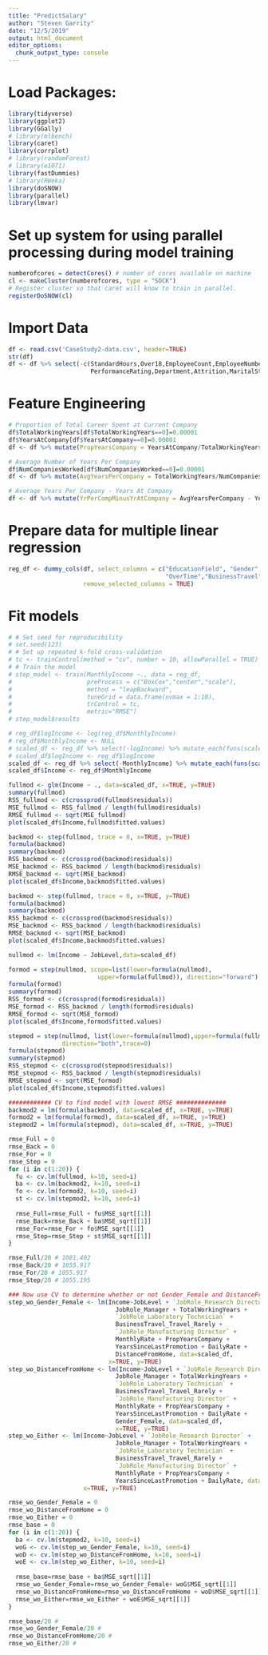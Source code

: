 ```yaml
---
title: "PredictSalary"
author: "Steven Garrity"
date: "12/5/2019"
output: html_document
editor_options: 
  chunk_output_type: console
---
```

# Load Packages:
```r
library(tidyverse)
library(ggplot2)
library(GGally)
# library(mlbench)
library(caret)
library(corrplot)
# library(randomForest)
# library(e1071)
library(fastDummies)
# library(RWeka)
library(doSNOW)
library(parallel)
library(lmvar)
```

# Set up system for using parallel processing during model training
```r
numberofcores = detectCores() # number of cores available on machine
cl <- makeCluster(numberofcores, type = "SOCK")
# Register cluster so that caret will know to train in parallel.
registerDoSNOW(cl)
```

# Import Data
```r
df <- read.csv('CaseStudy2-data.csv', header=TRUE)
str(df)
df <- df %>% select(-c(StandardHours,Over18,EmployeeCount,EmployeeNumber,ID,
                       PerformanceRating,Department,Attrition,MaritalStatus))
```

# Feature Engineering
```r
# Proportion of Total Career Spent at Current Company
df$TotalWorkingYears[df$TotalWorkingYears==0]=0.00001
df$YearsAtCompany[df$YearsAtCompany==0]=0.00001
df <- df %>% mutate(PropYearsCompany = YearsAtCompany/TotalWorkingYears)

# Average Number of Years Per Company
df$NumCompaniesWorked[df$NumCompaniesWorked==0]=0.00001
df <- df %>% mutate(AvgYearsPerCompany = TotalWorkingYears/NumCompaniesWorked)

# Average Years Per Company - Years At Company
df <- df %>% mutate(YrPerCompMinusYrAtCompany = AvgYearsPerCompany - YearsAtCompany)
```

# Prepare data for multiple linear regression
```r
reg_df <- dummy_cols(df, select_columns = c("EducationField", "Gender","JobRole",
                                            "OverTime","BusinessTravel"), 
                     remove_selected_columns = TRUE)
```


# Fit models
```r
# # Set seed for reproducibility
# set.seed(123)
# # Set up repeated k-fold cross-validation
# tc <- trainControl(method = "cv", number = 10, allowParallel = TRUE)
# # Train the model
# step_model <- train(MonthlyIncome ~., data = reg_df,
#                     preProcess = c("BoxCox","center","scale"),
#                     method = "leapBackward", 
#                     tuneGrid = data.frame(nvmax = 1:10),
#                     trControl = tc,
#                     metric="RMSE")
# step_model$results

```

```r
# reg_df$logIncome <- log(reg_df$MonthlyIncome)
# reg_df$MonthlyIncome <- NULL
# scaled_df <- reg_df %>% select(-logIncome) %>% mutate_each(funs(scale(.) %>% as.vector))
# scaled_df$logIncome <- reg_df$logIncome
scaled_df <- reg_df %>% select(-MonthlyIncome) %>% mutate_each(funs(scale(.) %>% as.vector))
scaled_df$Income <- reg_df$MonthlyIncome

fullmod <- glm(Income ~ ., data=scaled_df, x=TRUE, y=TRUE)
summary(fullmod)
RSS_fullmod <- c(crossprod(fullmod$residuals))
MSE_fullmod <- RSS_fullmod / length(fullmod$residuals)
RMSE_fullmod <- sqrt(MSE_fullmod)
plot(scaled_df$Income,fullmod$fitted.values)

backmod <- step(fullmod, trace = 0, x=TRUE, y=TRUE)
formula(backmod)
summary(backmod)
RSS_backmod <- c(crossprod(backmod$residuals))
MSE_backmod <- RSS_backmod / length(backmod$residuals)
RMSE_backmod <- sqrt(MSE_backmod)
plot(scaled_df$Income,backmod$fitted.values)

backmod <- step(fullmod, trace = 0, x=TRUE, y=TRUE)
formula(backmod)
summary(backmod)
RSS_backmod <- c(crossprod(backmod$residuals))
MSE_backmod <- RSS_backmod / length(backmod$residuals)
RMSE_backmod <- sqrt(MSE_backmod)
plot(scaled_df$Income,backmod$fitted.values)

nullmod <- lm(Income ~ JobLevel,data=scaled_df)

formod = step(nullmod, scope=list(lower=formula(nullmod),
                         upper=formula(fullmod)), direction="forward")
formula(formod)
summary(formod)
RSS_formod <- c(crossprod(formod$residuals))
MSE_formod <- RSS_backmod / length(formod$residuals)
RMSE_formod <- sqrt(MSE_formod)
plot(scaled_df$Income,formod$fitted.values)

stepmod = step(nullmod, list(lower=formula(nullmod),upper=formula(fullmod)),
               direction="both",trace=0)
formula(stepmod)
summary(stepmod)
RSS_stepmod <- c(crossprod(stepmod$residuals))
MSE_stepmod <- RSS_backmod / length(stepmod$residuals)
RMSE_stepmod <- sqrt(MSE_formod)
plot(scaled_df$Income,stepmod$fitted.values)

############ CV to find model with lowest RMSE ##############
backmod2 = lm(formula(backmod), data=scaled_df, x=TRUE, y=TRUE)
formod2 = lm(formula(formod), data=scaled_df, x=TRUE, y=TRUE)
stepmod2 = lm(formula(stepmod), data=scaled_df, x=TRUE, y=TRUE)

rmse_Full = 0
rmse_Back = 0
rmse_For = 0
rmse_Step = 0
for (i in c(1:20)) {
  fu <- cv.lm(fullmod, k=10, seed=i)
  ba <- cv.lm(backmod2, k=10, seed=i)
  fo <- cv.lm(formod2, k=10, seed=i)
  st <- cv.lm(stepmod2, k=10, seed=i)
  
  rmse_Full=rmse_Full + fu$MSE_sqrt[[1]]
  rmse_Back=rmse_Back + ba$MSE_sqrt[[1]]
  rmse_For=rmse_For + fo$MSE_sqrt[[1]]
  rmse_Step=rmse_Step + st$MSE_sqrt[[1]]
}   

rmse_Full/20 # 1081.402
rmse_Back/20 # 1055.917
rmse_For/20 # 1055.917
rmse_Step/20 # 1055.195

### Now use CV to determine whether or not Gender_Female and DistanceFromHome should be included in the final model
step_wo_Gender_Female <- lm(Income~JobLevel + `JobRole_Research Director` +
                              JobRole_Manager + TotalWorkingYears + 
                              `JobRole_Laboratory Technician` +
                              BusinessTravel_Travel_Rarely +
                              `JobRole_Manufacturing Director` +
                              MonthlyRate + PropYearsCompany +
                              YearsSinceLastPromotion + DailyRate +
                              DistanceFromHome, data=scaled_df,
                            x=TRUE, y=TRUE)
step_wo_DistanceFromHome <- lm(Income~JobLevel + `JobRole_Research Director` +
                              JobRole_Manager + TotalWorkingYears + 
                              `JobRole_Laboratory Technician` +
                              BusinessTravel_Travel_Rarely +
                              `JobRole_Manufacturing Director` +
                              MonthlyRate + PropYearsCompany +
                              YearsSinceLastPromotion + DailyRate +
                              Gender_Female, data=scaled_df,
                              x=TRUE, y=TRUE)
step_wo_Either <- lm(Income~JobLevel + `JobRole_Research Director` +
                              JobRole_Manager + TotalWorkingYears + 
                              `JobRole_Laboratory Technician` +
                              BusinessTravel_Travel_Rarely +
                              `JobRole_Manufacturing Director` +
                              MonthlyRate + PropYearsCompany +
                              YearsSinceLastPromotion + DailyRate, data=scaled_df,
                     x=TRUE, y=TRUE)

rmse_wo_Gender_Female = 0
rmse_wo_DistanceFromHome = 0
rmse_wo_Either = 0
rmse_base = 0
for (i in c(1:20)) {
  ba <- cv.lm(stepmod2, k=10, seed=i)
  woG <- cv.lm(step_wo_Gender_Female, k=10, seed=i)
  woD <- cv.lm(step_wo_DistanceFromHome, k=10, seed=i)
  woE <- cv.lm(step_wo_Either, k=10, seed=i)
  
  rmse_base=rmse_base + ba$MSE_sqrt[[1]]
  rmse_wo_Gender_Female=rmse_wo_Gender_Female+ woG$MSE_sqrt[[1]]
  rmse_wo_DistanceFromHome=rmse_wo_DistanceFromHome + woD$MSE_sqrt[[1]]
  rmse_wo_Either=rmse_wo_Either + woE$MSE_sqrt[[1]]
} 

rmse_base/20 # 
rmse_wo_Gender_Female/20 # 
rmse_wo_DistanceFromHome/20 # 
rmse_wo_Either/20 #


```